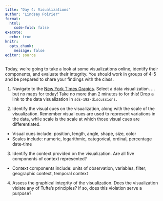 ```yaml
---
title: "Day 4: Visualizations"
author: "Lindsay Poirier"
format:
  html:
    code-fold: false
execute: 
  echo: true
knitr:
  opts_chunk: 
    message: false
editor: source
---
```


Today, we're going to take a look at some visualizations online, identify their components, and evaluate their integrity. You should work in groups of 4-5 and be prepared to share your findings with the class.

1. Navigate to the [New York Times Grapics](https://www.nytimes.com/spotlight/graphics). Select a data visualization. ...but no maps for today! Take no more than 2 minutes to for this! Drop a link to the data visualization in `sds-192-discussions`.

2. Identify the visual cues on the visualization, along with the scale of the visualization. Remember visual cues are used to represent variations in the data, while scale is the scale at which those visual cues are differentiated.
  -   Visual cues include: position, length, angle, shape, size, color
  -   Scales include: numeric, logarithmic, categorical, ordinal, percentage date-time

3. Identify the context provided on the visualization. Are all five components of context represented? 
  -   Context components include: units of observation, variables, filter, geographic context, temporal context

4. Assess the graphical integrity of the visualization. Does the visualization violate any of Tufte's principles? If so, does this violation serve a purpose?

